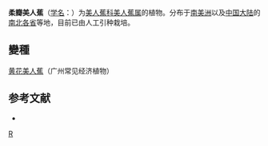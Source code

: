 {{Speciesbox
| image = Canna flaccida pm.jpg
| genus = Canna(植物)
| species = flaccida
| authority = Salisb.
}}

'''柔瓣美人蕉'''（[[学名|学名]]：{{lang|la|''Canna flaccida''}}）为[[美人蕉科|美人蕉科]][[美人蕉属|美人蕉属]]的植物。分布于[[南美洲|南美洲]]以及[[中国大陆|中国大陆]]的[[南北各省|南北各省]]等地，目前已由人工引种栽培。

== 變種 ==
[[黄花美人蕉|黄花美人蕉]]（广州常见经济植物）

== 参考文献 ==
<div class="references-small">
* {{cite web| url =http://www.bioinfo.cn/db05/KmzwSpecies.php?action=view&id=3421| title =柔瓣美人蕉| work =《中国高等植物数据库全库》| publisher =中国科学院微生物研究所| author =昆明植物研究所| accessdate =2009-02-24| deadurl =yes| archiveurl =https://web.archive.org/web/20160305031933/http://www.bioinfo.cn/db05/KmzwSpecies.php?action=view&id=3421| archivedate =2016-03-05}}
</div>
{{Taxonbar|from=Q3927325}}

[[Category:美人蕉属|R]]


{{植物小作品}}
